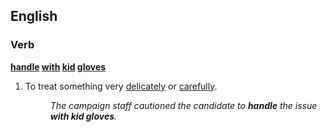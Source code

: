 ==English==
===Verb===
'''[[handle]] [[with]] [[kid]] [[gloves]]'''
#{{idiom}} To treat something very [[delicately]] or [[carefully]].
#:''The campaign staff cautioned the candidate to '''handle''' the issue '''with kid gloves'''.''